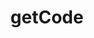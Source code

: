 ---
title: 'getCode'
openapi: 'openapi-getCode POST /'
description: 'Returns the code stored at a given address.'
---